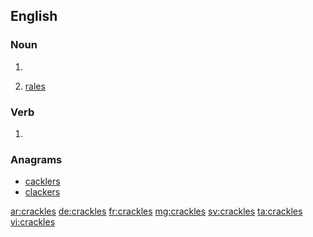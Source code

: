 ==English==

===Noun===
{{head|en|plural}}

# {{plural of|crackle|lang=en|nocat=1}}
# {{context|medicine|plurae tantum|lung sounds|lang=en}} [[rales]]

===Verb===
{{head|en}}

# {{en-third-person singular of|crackle}}

===Anagrams===
* [[cacklers#English|cacklers]]
* [[clackers#English|clackers]]

[[ar:crackles]]
[[de:crackles]]
[[fr:crackles]]
[[mg:crackles]]
[[sv:crackles]]
[[ta:crackles]]
[[vi:crackles]]